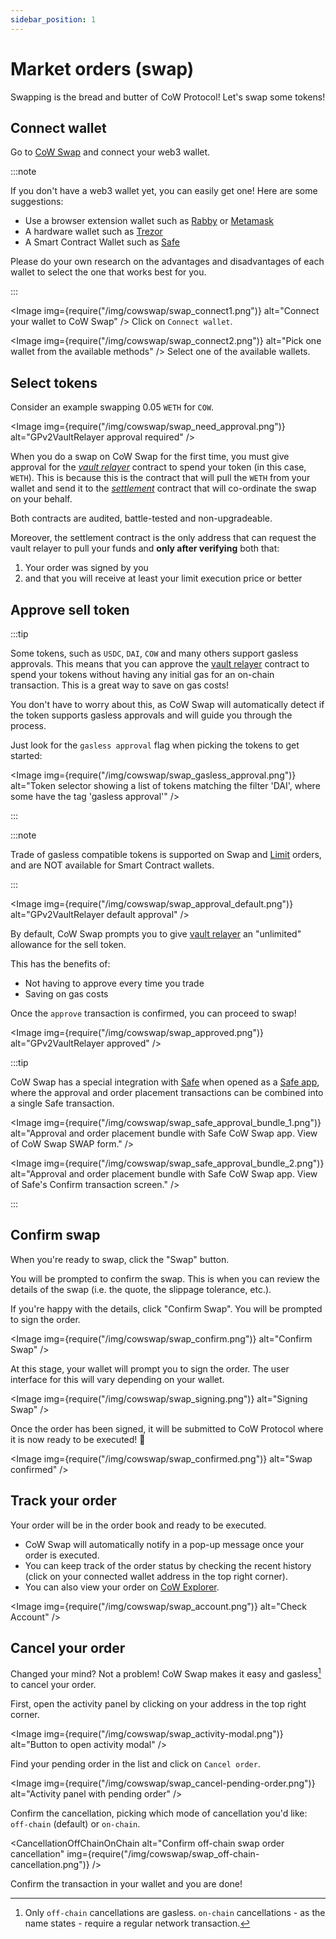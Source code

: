 ```yaml
---
sidebar_position: 1
---
```



# Market orders (swap)

Swapping is the bread and butter of CoW Protocol! Let's swap some tokens!

## Connect wallet

Go to [CoW Swap](https://swap.cow.fi/#/swap?utm_source=docs.cow.fi&utm_content=swap-tutorial) and connect your web3 wallet.

:::note

If you don't have a web3 wallet yet, you can easily get one! Here are some suggestions:

- Use a browser extension wallet such as [Rabby](https://rabby.io/) or [Metamask](https://metamask.io/download/)
- A hardware wallet such as [Trezor](https://trezor.io/)
- A Smart Contract Wallet such as [Safe](https://app.safe.global)

Please do your own research on the advantages and disadvantages of each wallet to select the one that works best for you.

:::

<Image
  img={require("/img/cowswap/swap_connect1.png")}
  alt="Connect your wallet to CoW Swap"
/>
Click on `Connect wallet`.

<Image
  img={require("/img/cowswap/swap_connect2.png")}
  alt="Pick one wallet from the available methods"
/>
Select one of the available wallets.

## Select tokens

Consider an example swapping 0.05 `WETH` for `COW`.

<Image
  img={require("/img/cowswap/swap_need_approval.png")}
  alt="GPv2VaultRelayer approval required"
/>

When you do a swap on CoW Swap for the first time, you must give approval for the [_vault relayer_](/cow-protocol/reference/contracts/core/vault-relayer) contract to spend your token (in this case, `WETH`).
This is because this is the contract that will pull the `WETH` from your wallet and send it to the [_settlement_](/cow-protocol/reference/contracts/core/settlement) contract that will co-ordinate the swap on your behalf.

Both contracts are audited, battle-tested and non-upgradeable.

Moreover, the settlement contract is the only address that can request the vault relayer to pull your funds and **only after verifying** both that:

1. Your order was signed by you
2. and that you will receive at least your limit execution price or better

## Approve sell token

:::tip

Some tokens, such as `USDC`, `DAI`, `COW` and many others support gasless approvals. This means that you can approve the [vault relayer](/cow-protocol/reference/contracts/core/vault-relayer) contract to spend your tokens without having any initial gas for an on-chain transaction. This is a great way to save on gas costs!

You don't have to worry about this, as CoW Swap will automatically detect if the token supports gasless approvals and will guide you through the process.

Just look for the `gasless approval` flag when picking the tokens to get started:

<Image
  img={require("/img/cowswap/swap_gasless_approval.png")}
  alt="Token selector showing a list of tokens matching the filter 'DAI', where some have the tag 'gasless approval'"
/>

:::

:::note

Trade of gasless compatible tokens is supported on Swap and [Limit](/cow-protocol/tutorials/cow-swap/limit) orders, and are NOT available for Smart Contract wallets.

:::

<Image
  img={require("/img/cowswap/swap_approval_default.png")}
  alt="GPv2VaultRelayer default approval"
/>

By default, CoW Swap prompts you to give [vault relayer](/cow-protocol/reference/contracts/core/vault-relayer) an "unlimited" allowance for the sell token.

This has the benefits of:

- Not having to approve every time you trade
- Saving on gas costs

<TokenApprovalWarning spender="GPv2VaultRelayer" />

Once the `approve` transaction is confirmed, you can proceed to swap!

<Image
  img={require("/img/cowswap/swap_approved.png")}
  alt="GPv2VaultRelayer approved"
/>

:::tip

CoW Swap has a special integration with [Safe](https://app.safe.global) when opened as a [Safe app](https://app.safe.global/share/safe-app?appUrl=https%3A%2F%2Fswap.cow.fi&chain=eth), where the approval and order placement transactions can be combined into a single Safe transaction.

<Image
  img={require("/img/cowswap/swap_safe_approval_bundle_1.png")}
  alt="Approval and order placement bundle with Safe CoW Swap app. View of CoW Swap SWAP form."
/>

<Image
  img={require("/img/cowswap/swap_safe_approval_bundle_2.png")}
  alt="Approval and order placement bundle with Safe CoW Swap app. View of Safe's Confirm transaction screen."
/>

:::

## Confirm swap

When you're ready to swap, click the "Swap" button.

You will be prompted to confirm the swap. This is when you can review the details of the swap (i.e. the quote, the slippage tolerance, etc.).

If you're happy with the details, click "Confirm Swap". You will be prompted to sign the order.

<ReceiverAndOrderWarning />

<Image img={require("/img/cowswap/swap_confirm.png")} alt="Confirm Swap" />

At this stage, your wallet will prompt you to sign the order. The user interface for this will vary depending on your wallet.

<Image img={require("/img/cowswap/swap_signing.png")} alt="Signing Swap" />

Once the order has been signed, it will be submitted to CoW Protocol where it is now ready to be executed! 🎉

<Image img={require("/img/cowswap/swap_confirmed.png")} alt="Swap confirmed" />

## Track your order

Your order will be in the order book and ready to be executed.

- CoW Swap will automatically notify in a pop-up message once your order is executed.
- You can keep track of the order status by checking the recent history (click on your connected wallet address in the top right corner).
- You can also view your order on [CoW Explorer](/cow-protocol/tutorials/cow-explorer).

<Image img={require("/img/cowswap/swap_account.png")} alt="Check Account" />

## Cancel your order

Changed your mind? Not a problem! CoW Swap makes it easy and gasless[^1] to cancel your order.

[^1]: Only `off-chain` cancellations are gasless. `on-chain` cancellations - as the name states - require a regular network transaction.

First, open the activity panel by clicking on your address in the top right corner.

<Image
  img={require("/img/cowswap/swap_activity-modal.png")}
  alt="Button to open activity modal"
/>

Find your pending order in the list and click on `Cancel order`.

<Image
  img={require("/img/cowswap/swap_cancel-pending-order.png")}
  alt="Activity panel with pending order"
/>

Confirm the cancellation, picking which mode of cancellation you'd like: `off-chain` (default) or `on-chain`.

<CancellationOffChainOnChain
  alt="Confirm off-chain swap order cancellation"
  img={require("/img/cowswap/swap_off-chain-cancellation.png")}
/>

Confirm the transaction in your wallet and you are done!
